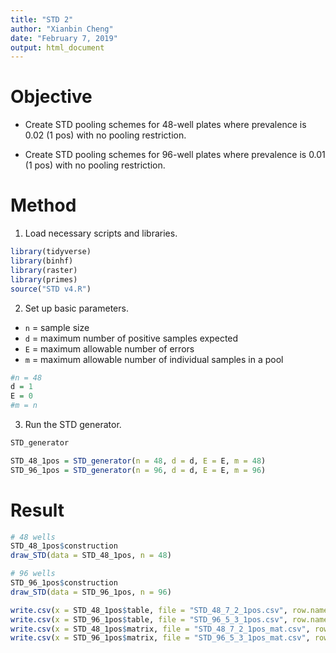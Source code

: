 ---
title: "STD 2"
author: "Xianbin Cheng"
date: "February 7, 2019"
output: html_document
---

# Objective

  * Create STD pooling schemes for 48-well plates where prevalence is 0.02 (1 pos) with no pooling restriction.
  
  * Create STD pooling schemes for 96-well plates where prevalence is 0.01 (1 pos) with no pooling restriction.
  
# Method

1. Load necessary scripts and libraries.

```{r, warning = FALSE, message = FALSE}
library(tidyverse)
library(binhf)
library(raster)
library(primes)
source("STD v4.R")
```

2. Set up basic parameters.

  * `n` = sample size
  * `d` = maximum number of positive samples expected
  * `E` = maximum allowable number of errors
  * `m` = maximum allowable number of individual samples in a pool

```{r}
#n = 48
d = 1
E = 0
#m = n
```

3. Run the STD generator.

```{r}
STD_generator
```

```{r}
STD_48_1pos = STD_generator(n = 48, d = d, E = E, m = 48)
STD_96_1pos = STD_generator(n = 96, d = d, E = E, m = 96)
```

# Result

```{r}
# 48 wells
STD_48_1pos$construction
draw_STD(data = STD_48_1pos, n = 48)

# 96 wells
STD_96_1pos$construction
draw_STD(data = STD_96_1pos, n = 96)
```

```{r, echo = FALSE, eval = FALSE}
write.csv(x = STD_48_1pos$table, file = "STD_48_7_2_1pos.csv", row.names = TRUE, col.names = TRUE)
write.csv(x = STD_96_1pos$table, file = "STD_96_5_3_1pos.csv", row.names = TRUE, col.names = TRUE)
write.csv(x = STD_48_1pos$matrix, file = "STD_48_7_2_1pos_mat.csv", row.names = TRUE, col.names = TRUE)
write.csv(x = STD_96_1pos$matrix, file = "STD_96_5_3_1pos_mat.csv", row.names = TRUE, col.names = TRUE)
```

